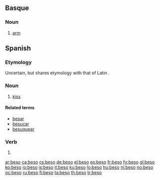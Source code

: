 ==Basque==

===Noun===
{{eu-noun}}
# [[arm]]


==Spanish==
===Etymology===
Uncertain, but shares etymology with that of Latin {{term|basium|bāsium|lang=la}}.

===Noun===
{{es-noun-m}}
# [[kiss]]

====Related terms====
*[[besar]]
*[[besucar]]
*[[besuquear]]

===Verb===
{{es-verb-form|besar}}
 
# {{es-verb form of|ending=ar|mood=indicative|tense=present|pers=1|number=singular|[[besar]]}}

[[ar:beso]]
[[ca:beso]]
[[cs:beso]]
[[de:beso]]
[[el:beso]]
[[es:beso]]
[[fr:beso]]
[[fy:beso]]
[[gl:beso]]
[[ko:beso]]
[[io:beso]]
[[is:beso]]
[[it:beso]]
[[ku:beso]]
[[lo:beso]]
[[hu:beso]]
[[nl:beso]]
[[no:beso]]
[[oc:beso]]
[[ru:beso]]
[[fi:beso]]
[[ta:beso]]
[[th:beso]]
[[tr:beso]]
